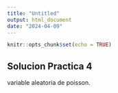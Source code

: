 ---
title: "Untitled"
output: html_document
date: "2024-04-09"
---

```{r setup, include=FALSE}
knitr::opts_chunk$set(echo = TRUE)
```

## Solucion Practica 4 

variable aleatoria de poisson. 


